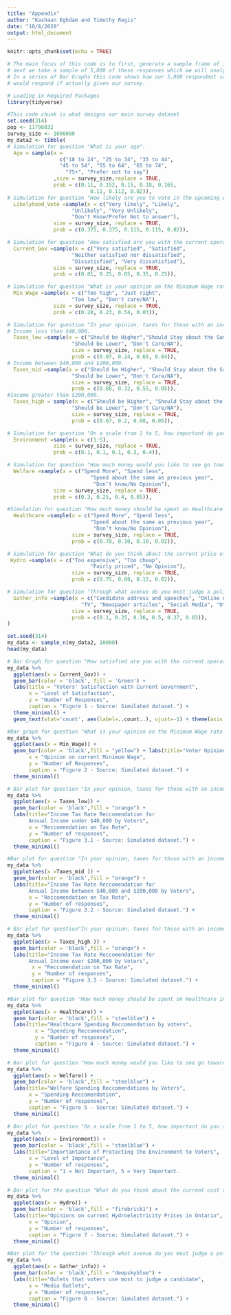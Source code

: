 ```yaml
---
title: "Appendix"
author: "Kashaun Eghdam and Timothy Regis"
date: "10/8/2020"
output: html_document
---
```


```r
knitr::opts_chunk$set(echo = TRUE)
```

```r
# The main focus of this code is to first, generate a sample frame of 1,000,000 responses to our survey, 
# next we take a sample of 5,000 of these responses which we will analyze. 
# In a series of Bar Graphs this code shows how our 5,000 respondent sample 
# would respond if actually given our survey.
```



```r
# Loading in Required Packages
library(tidyverse)
```

```r
#This code chunk is what designs our main survey dataset
set.seed(314)
pop <- 11796032
survey_size <- 1000000
my_data2 <- tibble(
# Simulation for question "What is your age".
  Age = sample(x = 
                 c("18 to 24", "25 to 34", "35 to 44", 
                 "45 to 54", "55 to 64", "65 to 74",
                   "75+", "Prefer not to say")
               ,size = survey_size,replace = TRUE,
               prob = c(0.11, 0.152, 0.15, 0.18, 0.165,
                           0.11, 0.112, 0.02)),
# Simulation for question "How likely are you to vote in the upcoming election?".
  Likelyhood_Vote =sample(x = c("Very likely", "Likely",
                     "Unlikely", "Very Unlikely",
                     "Don't Know/Prefer Not to answer"),
               size = survey_size, replace = TRUE,
               prob = c(0.375, 0.375, 0.115, 0.115, 0.02)),

# Simulation for question "How satisfied are you with the current operation of the Ontario government?".
  Current_Gov =sample(x = c("Very satisfied", "Satisfied",
                     "Neither satisfied nor dissatisfied", 
                     "Dissatisfied", "Very dissatisfied"),
               size = survey_size, replace = TRUE,
               prob = c(0.01, 0.25, 0.05, 0.35, 0.25)),

# Simulation for question "What is your opinion on the Minimum Wage rate in the Province?".
  Min_Wage =sample(x = c("Too high", "Just right",
                     "Too low", "Don't care/NA"),
               size = survey_size, replace = TRUE,
               prob = c(0.20, 0.23, 0.54, 0.03)),

# Simulation for question "In your opinion, taxes for those with an income".
# Income less than $40,000.
  Taxes_low =sample(x = c("Should be Higher","Should Stay about the Same",
                     "Should be Lower", "Don't Care/NA"),
                     size = survey_size, replace = TRUE, 
                     prob = c(0.07, 0.24, 0.65, 0.04)),
# Income between $40,000 and $200,000.
  Taxes_mid =sample(x = c("Should be Higher", "Should Stay about the Same",
                     "Should be Lower", "Don't Care/NA"),
                     size = survey_size, replace = TRUE,
                     prob = c(0.08, 0.32, 0.55, 0.05)),
#Income greater than $200,000.
  Taxes_high = sample(x = c("Should be Higher", "Should Stay about the Same",
                     "Should be Lower", "Don't Care/NA"),
                     size = survey_size, replace = TRUE,
                     prob = c(0.67, 0.2, 0.08, 0.05)),

# Simulation for question "On a scale from 1 to 5, how important do you think the preservation of Ontario's environment is?".
  Environment =sample(x = c(1:5),
               size = survey_size, replace = TRUE,
               prob = c(0.1, 0.1, 0.1, 0.3, 0.4)),

# Simulation for question "How much money would you like to see go toward benefiting those on welfare?".
  Welfare =sample(x = c("Spend More", "Spend less",
                           "Spend about the same as previous year",
                            "Don’t know/No Opinion"),
               size = survey_size, replace = TRUE,
               prob = c(0.3, 0.25, 0.4, 0.05)),

#Simulation for question "How much money should be spent on Healthcare facilities in Ontario?".
  Healthcare =sample(x = c("Spend More", "Spend less",
                           "Spend about the same as previous year",
                            "Don’t know/No Opinion"),
                     size = survey_size, replace = TRUE,
                     prob = c(0.78, 0.10, 0.10, 0.02)),

# Simulation for question "What do you think about the current price of hydroelectricity in Ontario?". 
 Hydro =sample(x = c("Too expensive", "Too cheap",
                           "Fairly priced", "No Opinion"),
                     size = survey_size, replace = TRUE,
                     prob = c(0.75, 0.08, 0.15, 0.02)),

# Simulation for question "Through what avenue do you most judge a political candidate?". 
  Gather_info =sample(x = c("Candidate address and speeches", "Online news sources",
                        "TV", "Newspaper articles", "Social Media", "Other"),
                     size = survey_size, replace = TRUE,
                     prob = c(0.1, 0.25, 0.36, 0.5, 0.37, 0.03)),
)
```

```r
set.seed(314)
my_data <- sample_n(my_data2, 10000)
head(my_data)
```

```r
# Bar Graph for question "How satisfied are you with the current operation of the Ontario government?"
my_data %>%
  ggplot(aes(x = Current_Gov)) + 
  geom_bar(color = 'black', fill = 'Green') + 
  labs(title = "Voters' Satisfaction with Current Government", 
       x = "Level of Satisfaction", 
       y = "Number of Responses",
       caption = "Figure 1 - Source: Simulated dataset.") + 
  theme_minimal() + 
  geom_text(stat='count', aes(label=..count..), vjust=-1) + theme(axis.text.x=element_text(angle=45,hjust=1))
```

```r
#Bar graph for question "What is your opinion on the Minimum Wage rate in the Province"
my_data %>%
  ggplot(aes(x = Min_Wage)) + 
  geom_bar(color = 'black',fill = "yellow") + labs(title="Voter Opinions on the Current Level of Minimum Wage",
       x = "Opinion on current Minimum Wage",
       y = "Number of Responses",
       caption = "Figure 2 - Source: Simulated dataset.") +
  theme_minimal()
```

```r
# Bar plot for question "In your opinion, taxes for those with an income:Less than $40,000"
my_data %>%
  ggplot(aes(x = Taxes_low)) + 
  geom_bar(color = 'black',fill = "orange") + 
  labs(title="Income Tax Rate Reccomendation for 
       Annual Income under $40,000 by Voters",
       x = "Reccomendation on Tax Rate",
       y = "Number of responses",
       caption = "Figure 3.1 - Source: Simulated dataset.") +
  theme_minimal()
```
```r
#Bar plot for question "In your opinion, taxes for those with an income:Between $40,000 and $200,000"
my_data %>%
  ggplot(aes(x =Taxes_mid )) + 
  geom_bar(color = 'black',fill = "orange") +
  labs(title="Income Tax Rate Reccomendation for 
       Annual Income between $40,000 and $200,000 by Voters",
       x = "Reccomendation on Tax Rate",
       y = "Number of responses",
       caption = "Figure 3.2 - Source: Simulated dataset.") +
  theme_minimal()
```
```r
# Bar plot for question"In your opinion, taxes for those with an income:Greater than $200,000"
my_data %>%
  ggplot(aes(x = Taxes_high )) + 
  geom_bar(color = 'black',fill = "orange") + 
  labs(title="Income Tax Rate Reccomendation for 
       Annual Income over $200,000 by Voters",
        x = "Reccomendation on Tax Rate",
        y = "Number of responses",
        caption = "Figure 3.3 - Source: Simulated dataset.") +
  theme_minimal()
```

```r
#Bar plot for question "How much money should be spent on Healthcare in Ontario?"
my_data %>%
  ggplot(aes(x = Healthcare)) + 
  geom_bar(color = 'black',fill = "steelblue") +
  labs(title="Healthcare Spending Reccomendation by voters",
         x = "Spending Reccomendation", 
         y = "Number of responses",
         caption = "Figure 4 - Source: Simulated dataset.") + 
  theme_minimal()
```

```r
# Bar plot for question "How much money would you like to see go toward benefiting those on welfare"
my_data %>%
  ggplot(aes(x = Welfare)) + 
  geom_bar(color = 'black',fill = "steelblue") + 
  labs(title="Welfare Spending Reccomendations by Voters",
       x = "Spending Reccomendation",
       y = "Number of responses",
       caption = "Figure 5 - Source: Simulated dataset.") +
  theme_minimal()
```

```r
# Bar plot for question "On a scale from 1 to 5, how important do you think the preservation of Ontario's environment is?"
my_data %>%
  ggplot(aes(x = Environment)) + 
  geom_bar(color = 'black',fill = "steelblue") + 
  labs(title="Importantance of Protecting the Environment to Voters",
       x = "Level of Importance",
       y = "Number of responses",
       caption = "1 = Not Important, 5 = Very Important.                 Figure 6 - Source: Simulated dataset.") +
  theme_minimal()
```

```r
# Bar plot for the question "What do you think about the current cost of hydroelectricity?"
my_data %>%
  ggplot(aes(x = Hydro)) + 
  geom_bar(color = 'black',fill = "firebrick1") + 
  labs(title="Opinions on current Hydroelectricity Prices in Ontario",
       x = "Opinion",
       y = "Number of responses",
       caption = "Figure 7 - Source: Simulated dataset.") +
  theme_minimal()
```

```r
#Bar plot for the question "Through what avenue do you most judge a political candidate?"
my_data %>%
  ggplot(aes(x = Gather_info)) + 
  geom_bar(color = 'black',fill = "deepskyblue") + 
  labs(title="Oulets that voters use most to judge a candidate",
       x = "Media Outlets",
       y = "Number of responses",
       caption = "Figure 8 - Source: Simulated dataset.") + 
  theme_minimal()
```
